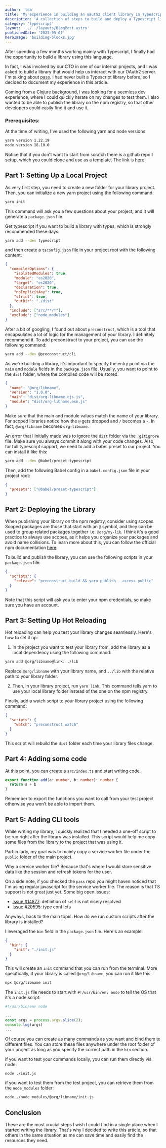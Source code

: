 ```yaml
---
author: 'lda'
title: 'My experience in building an oauth2 client library in Typescript'
description: 'A collection of steps to build and deploy a Typescript library starting from scratch'
category: 'typescript'
layout: '../../layouts/BlogPost.astro'
publishedDate: '2023-05-02'
heroImage: 'building-blocks.jpg'
---
```


After spending a few months working mainly with Typescript, I finally had the opportunity to build a library using this language.

In fact, I was involved by our CTO in one of our internal projects, and I was asked to build a library that would help us interact with our OAuth2 server. I'm talking about [pass](https://github.com/juxt-site/pass).
I had never built a Typescript library before, so I decided to document my experience in this article.

Coming from a Clojure background, I was looking for a seemless dev experience, where I could quickly iterate on my changes to test them.
I also wanted to be able to publish the library on the npm registry, so that other developers could easily find it and use it.

### Prerequisites:

At the time of writing, I've used the following yarn and node versions:

```sh
yarn version 1.22.19
node version 18.10.0
```

Notice that if you don't want to start from scratch there is a github repo I setup, which you could clone and use as a template.
The link is [here](https://github.com/luciodale/writing-a-typescript-library)

## Part 1: Setting Up a Local Project

As very first step, you need to create a new folder for your library project.
Then, you can initialize a new yarn project using the following command:

```sh
yarn init
```

This command will ask you a few questions about your project, and it will generate a `package.json` file.

Get typescript if you want to build a library with types, which is strongly recommended these days:

```sh
yarn add --dev typescript
```

and then create a `tsconfig.json` file in your project root with the following content:

```json
{
  "compilerOptions": {
    "isolatedModules": true,
    "module": "es2020",
    "target": "es2020",
    "declaration": true,
    "noImplicitAny": true,
    "strict": true,
    "outDir": "./dist"
  },
  "include": ["src/**/*"],
  "exclude": ["node_modules"]
}
```

After a bit of googling, I found out about `preconstruct`, which is a tool that encapsulates a lot of logic for the management of your library. I definitely recommend it.
To add preconstruct to your project, you can use the following command:

```sh
yarn add --dev @preconstruct/cli
```

As we're building a library, it's important to specify the entry point via the `main` and `module` fields in the `package.json` file.
Usually, you want to point to the `dist` folder, where the compiled code will be stored.

```json
{
  "name": "@org/libname",
  "version": "1.0.0",
  "main": "dist/org-libname.cjs.js",
  "module": "dist/org-libname.esm.js"
}
```

Make sure that the main and module values match the name of your library. For scoped libraries notice how the `@` gets dropped and `/` becomes a `-`. In fact, `@org/libname` becomes `org-libname`.

An error that I initially made was to ignore the `dist` folder via the `.gitignore` file. Make sure you always commit it along with your code changes.
Also, for full typescript support, we need to add a babel preset to our project.
You can install it like this:

```sh
yarn add --dev @babel/preset-typescript
```

Then, add the following Babel config in a `babel.config.json` file in your project root:

```json
{
  "presets": ["@babel/preset-typescript"]
}
```

## Part 2: Deploying the Library

When publishing your library on the npm registry, consider using scopes.
Scoped packages are those that start with an `@` symbol, and they can be used to group related packages together i.e. `@org/my-lib`.
I think it's a good practice to always use scopes, as it helps you organize your packages and avoid name collisions.
To learn more about this, you can follow the official npm documentation [here](https://docs.npmjs.com/cli/v9/using-npm/scope#description).

To build and publish the library, you can use the following scripts in your `package.json` file:

```json
{
  "scripts": {
    "release": "preconstruct build && yarn publish --access public"
  }
}
```

Note that this script will ask you to enter your npm credentials, so make sure you have an account.

## Part 3: Setting Up Hot Reloading

Hot reloading can help you test your library changes seamlessly. Here's how to set it up:

1. In the project you want to test your library from, add the library as a local dependency using the following command:

```sh
yarn add @org/libname@link:../lib
```

Replace `@org/libname` with your library name, and `../lib` with the relative path to your library folder.

2. Then, in your library project, run `yarn link`. This command tells yarn to use your local library folder instead of the one on the npm registry.

Finally, add a watch script to your library project using the following command:

```json
{
  "scripts": {
    "watch": "preconstruct watch"
  }
}
```

This script will rebuild the `dist` folder each time your library files change.

## Part 4: Adding some code

At this point, you can create a `src/index.ts` and start writing code.

```ts
export function add(a: number, b: number): number {
  return a + b
}
```

Remember to export the functions you want to call from your test project otherwise you won't be able to import them.

## Part 5: Adding CLI tools

While writing my library, I quickly realized that I needed a one-off script to be run right after the library was installed.
This script would help me copy some files from the library to the project that was using it.

Particularly, my goal was to mainly copy a service worker file under the `public` folder of the main project.

Why a service worker file? Because that's where I would store sensitive data like the session and refresh tokens for the user.

On a side note, if you checked the `pass` repo you might haven noticed that I'm using regular javascript for the service worker file.
The reason is that TS support is not great just yet. Some big open issues:

- [Issue #14877](https://github.com/microsoft/TypeScript/issues/14877): definition of `self` is not nicely resolved
- [Issue #20595](https://github.com/Microsoft/TypeScript/issues/20595): type conflicts

Anyways, back to the main topic. How do we run custom scripts after the library is installed?

I leveraged the `bin` field in the `package.json` file. Here's an example:

```json
{
  "bin": {
    "init": "./init.js"
  }
}
```

This will create an `init` command that you can run from the terminal.
More specifically, if your library is called `@org/libname`, you can run it like this:

```sh
npx @org/libname init
```

The `init.js` file needs to start with `#!/usr/bin/env node` to tell the OS that it's a node script:

```js
#!/usr/bin/env node

...
const args = process.argv.slice(2);
console.log(args)
...
```

Of course you can create as many commands as you want and bind them to different files. You can store these files anywhere under the root folder of your project
as long as you specify the correct path in the `bin` section.

if you want to test your commands locally, you can run them directly via node:

```sh
node ./init.js
```

if you want to test them from the test project, you can retrieve them from the `node_modules` folder:

```sh
node ./node_modules/@org/libname/init.js
```

## Conclusion

These are the most crucial steps I wish I could find in a single place when I started writing the library.
That's why I decided to write this article, so that others in the same situation as me can save time and easily find the resources they need.
